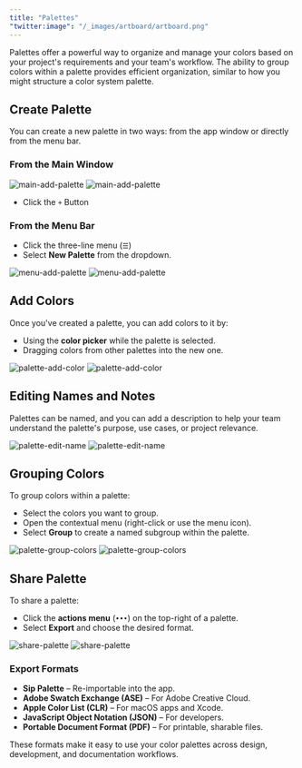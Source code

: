 ```yaml
---
title: "Palettes"
"twitter:image": "/_images/artboard/artboard.png"
---
```


Palettes offer a powerful way to organize and manage your colors based on your project's requirements and your team's workflow. The ability to group colors within a palette provides efficient organization, similar to how you might structure a color system palette.

## Create Palette

You can create a new palette in two ways: from the app window or directly from the menu bar.

### From the Main Window

<img className="block dark:hidden rounded-lg" src="/_images/pages/palettes/main-add-palette-light@2x.png" alt="main-add-palette" />
<img className="hidden dark:block rounded-lg" src="/_images/pages/palettes/main-add-palette-dark@2x.png" alt="main-add-palette" />

- Click the `+` Button

### From the Menu Bar

- Click the three-line menu (`☰`)
- Select **New Palette** from the dropdown.

<img className="block dark:hidden rounded-lg" src="/_images/pages/palettes/menu-add-palette-light@2x.png" alt="menu-add-palette" />
<img className="hidden dark:block rounded-lg" src="/_images/pages/palettes/menu-add-palette-dark@2x.png" alt="menu-add-palette" />

## Add Colors

Once you've created a palette, you can add colors to it by:

- Using the **color picker** while the palette is selected.
- Dragging colors from other palettes into the new one.

<img className="block dark:hidden rounded-lg" src="/_images/pages/palettes/palette-add-color-light@2x.png" alt="palette-add-color" />
<img className="hidden dark:block rounded-lg" src="/_images/pages/palettes/palette-add-color-dark@2x.png" alt="palette-add-color" />

## Editing Names and Notes

Palettes can be named, and you can add a description to help your team understand the palette's purpose, use cases, or project relevance.

<img className="block dark:hidden rounded-lg" src="/_images/pages/palettes/palette-edit-name-light@2x.png" alt="palette-edit-name" />
<img className="hidden dark:block rounded-lg" src="/_images/pages/palettes/palette-edit-name-dark@2x.png" alt="palette-edit-name" />

## Grouping Colors

To group colors within a palette:

- Select the colors you want to group.
- Open the contextual menu (right-click or use the menu icon).
- Select **Group** to create a named subgroup within the palette.

<img className="block dark:hidden rounded-lg" src="/_images/pages/palettes/palette-group-colors-light@2x.png" alt="palette-group-colors" />
<img className="hidden dark:block rounded-lg" src="/_images/pages/palettes/palette-group-colors-dark@2x.png" alt="palette-group-colors" />

## Share Palette

To share a palette:

- Click the **actions menu** (`•••`) on the top-right of a palette.
- Select **Export** and choose the desired format.

<img className="block dark:hidden rounded-lg" src="/_images/pages/palettes/share-palette-light@2x.png" alt="share-palette" />
<img className="hidden dark:block rounded-lg" src="/_images/pages/palettes/share-palette-dark@2x.png" alt="share-palette" />

### Export Formats

- **Sip Palette** – Re-importable into the app.
- **Adobe Swatch Exchange (ASE)** – For Adobe Creative Cloud.
- **Apple Color List (CLR)** – For macOS apps and Xcode.
- **JavaScript Object Notation (JSON)** – For developers.
- **Portable Document Format (PDF)** – For printable, sharable files.

These formats make it easy to use your color palettes across design, development, and documentation workflows.
